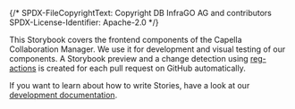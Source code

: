 {/*
    SPDX-FileCopyrightText: Copyright DB InfraGO AG and contributors
    SPDX-License-Identifier: Apache-2.0
*/}


<Meta title="Storybook Introduction" />
<Title>Welcome to the Storybook of the Capella Collaboration Manager</Title>

This Storybook covers the frontend components of the Capella Collaboration Manager.
We use it for development and visual testing of our components.
A Storybook preview and a change detection using [reg-actions](https://github.com/reg-viz/reg-actions)
is created for each pull request on GitHub automatically.

If you want to learn about how to write Stories, have a look at our [development documentation](https://dbinfrago.github.io/capella-collab-manager/development/frontend/storybook/).
